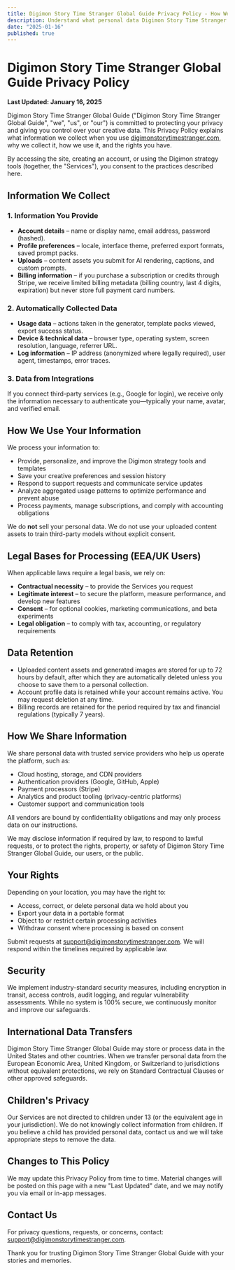 ```yaml
---
title: Digimon Story Time Stranger Global Guide Privacy Policy - How We Protect Your Data
description: Understand what personal data Digimon Story Time Stranger Global Guide collects, how it is used, and the controls you have when generating nostalgic AI images.
date: "2025-01-16"
published: true
---
```


# Digimon Story Time Stranger Global Guide Privacy Policy

**Last Updated: January 16, 2025**

Digimon Story Time Stranger Global Guide ("Digimon Story Time Stranger Global Guide", "we", "us", or "our") is committed to protecting your privacy and giving you control over your creative data. This Privacy Policy explains what information we collect when you use [digimonstorytimestranger.com](https://digimonstorytimestranger.com), why we collect it, how we use it, and the rights you have.

By accessing the site, creating an account, or using the Digimon strategy tools (together, the "Services"), you consent to the practices described here.

## Information We Collect

### 1. Information You Provide
- **Account details** – name or display name, email address, password (hashed).
- **Profile preferences** – locale, interface theme, preferred export formats, saved prompt packs.
- **Uploads** – content assets you submit for AI rendering, captions, and custom prompts.
- **Billing information** – if you purchase a subscription or credits through Stripe, we receive limited billing metadata (billing country, last 4 digits, expiration) but never store full payment card numbers.

### 2. Automatically Collected Data
- **Usage data** – actions taken in the generator, template packs viewed, export success status.
- **Device & technical data** – browser type, operating system, screen resolution, language, referrer URL.
- **Log information** – IP address (anonymized where legally required), user agent, timestamps, error traces.

### 3. Data from Integrations
If you connect third-party services (e.g., Google for login), we receive only the information necessary to authenticate you—typically your name, avatar, and verified email.

## How We Use Your Information

We process your information to:

- Provide, personalize, and improve the Digimon strategy tools and templates
- Save your creative preferences and session history
- Respond to support requests and communicate service updates
- Analyze aggregated usage patterns to optimize performance and prevent abuse
- Process payments, manage subscriptions, and comply with accounting obligations

We do **not** sell your personal data. We do not use your uploaded content assets to train third-party models without explicit consent.

## Legal Bases for Processing (EEA/UK Users)

When applicable laws require a legal basis, we rely on:

- **Contractual necessity** – to provide the Services you request
- **Legitimate interest** – to secure the platform, measure performance, and develop new features
- **Consent** – for optional cookies, marketing communications, and beta experiments
- **Legal obligation** – to comply with tax, accounting, or regulatory requirements

## Data Retention

- Uploaded content assets and generated images are stored for up to 72 hours by default, after which they are automatically deleted unless you choose to save them to a personal collection.
- Account profile data is retained while your account remains active. You may request deletion at any time.
- Billing records are retained for the period required by tax and financial regulations (typically 7 years).

## How We Share Information

We share personal data with trusted service providers who help us operate the platform, such as:

- Cloud hosting, storage, and CDN providers
- Authentication providers (Google, GitHub, Apple)
- Payment processors (Stripe)
- Analytics and product tooling (privacy-centric platforms)
- Customer support and communication tools

All vendors are bound by confidentiality obligations and may only process data on our instructions.

We may disclose information if required by law, to respond to lawful requests, or to protect the rights, property, or safety of Digimon Story Time Stranger Global Guide, our users, or the public.

## Your Rights

Depending on your location, you may have the right to:

- Access, correct, or delete personal data we hold about you
- Export your data in a portable format
- Object to or restrict certain processing activities
- Withdraw consent where processing is based on consent

Submit requests at [support@digimonstorytimestranger.com](mailto:support@digimonstorytimestranger.com). We will respond within the timelines required by applicable law.

## Security

We implement industry-standard security measures, including encryption in transit, access controls, audit logging, and regular vulnerability assessments. While no system is 100% secure, we continuously monitor and improve our safeguards.

## International Data Transfers

Digimon Story Time Stranger Global Guide may store or process data in the United States and other countries. When we transfer personal data from the European Economic Area, United Kingdom, or Switzerland to jurisdictions without equivalent protections, we rely on Standard Contractual Clauses or other approved safeguards.

## Children's Privacy

Our Services are not directed to children under 13 (or the equivalent age in your jurisdiction). We do not knowingly collect information from children. If you believe a child has provided personal data, contact us and we will take appropriate steps to remove the data.

## Changes to This Policy

We may update this Privacy Policy from time to time. Material changes will be posted on this page with a new "Last Updated" date, and we may notify you via email or in-app messages.

## Contact Us

For privacy questions, requests, or concerns, contact: [support@digimonstorytimestranger.com](mailto:support@digimonstorytimestranger.com).

Thank you for trusting Digimon Story Time Stranger Global Guide with your stories and memories.
